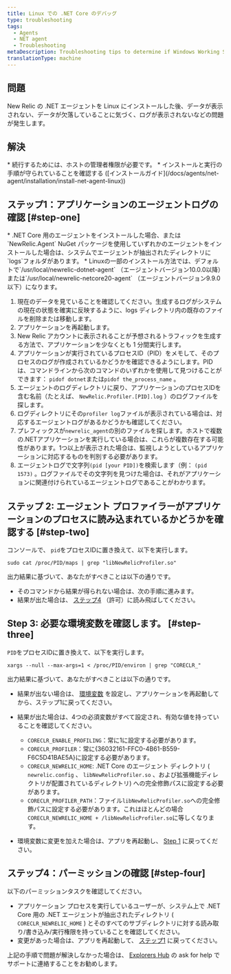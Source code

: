 ```yaml
---
title: Linux での .NET Core のデバッグ
type: troubleshooting
tags:
  - Agents
  - NET agent
  - Troubleshooting
metaDescription: Troubleshooting tips to determine if Windows Working Set memory usage is a concern after you install New Relic's .NET agent for your app.
translationType: machine
---
```


## 問題

New Relic の .NET エージェントを Linux にインストールした後、データが表示されない、データが欠落していることに気づく、ログが表示されないなどの問題が発生します。

## 解決

<Callout variant="important">
  * 続行するためには、ホストの管理者権限が必要です。
  * インストールと実行の手順が守られていることを確認する ([インストールガイド](/docs/agents/net-agent/installation/install-net-agent-linux))
</Callout>

## ステップ1：アプリケーションのエージェントログの確認 [#step-one]

<Callout variant="tip">
  * .NET Core 用のエージェントをインストールした場合、または`NewRelic.Agent` NuGet パッケージを使用していずれかのエージェントをインストールした場合は、システムでエージェントが抽出されたディレクトリに`logs`フォルダがあります。
  * Linuxの一部のインストール方法では、デフォルトで`/usr/local/newrelic-dotnet-agent` （エージェントバージョン10.0.0以降）または`/usr/local/newrelic-netcore20-agent` （エージェントバージョン9.9.0以下）になります。
</Callout>

1. 現在のデータを見ていることを確認してください。生成するログがシステムの現在の状態を確実に反映するように、logs ディレクトリ内の既存のファイルを削除または移動します。
2. アプリケーションを再起動します。
3. New Relic アカウントに表示されることが予想されるトラフィックを生成する方法で、アプリケーションを少なくとも 1 分間実行します。
4. アプリケーションが実行されているプロセスID（PID）をメモして、そのプロセスのログが作成されているかどうかを確認できるようにします。PIDは、コマンドラインから次のコマンドのいずれかを使用して見つけることができます： `pidof dotnet`または`pidof the_process_name` 。
5. エージェントのログディレクトリに戻り、アプリケーションのプロセスIDを含む名前（たとえば、 `NewRelic.Profiler.[PID].log` ）のログファイルを探します。
6. ログディレクトリにその`profiler log`ファイルが表示されている場合は、対応するエージェントログがあるかどうかも確認してください。
7. プレフィックスが`newrelic_agent`の別のファイルを探します。ホストで複数の.NETアプリケーションを実行している場合は、これらが複数存在する可能性があります。1つ以上が表示された場合は、監視しようとしているアプリケーションに対応するものを判別する必要があります。
8. エージェントログで文字列`(pid [your PID])`を検索します（例： `(pid 1573)` 。ログファイルでその文字列を見つけた場合は、それがアプリケーションに関連付けられているエージェントログであることがわかります。

## ステップ 2: エージェント プロファイラーがアプリケーションのプロセスに読み込まれているかどうかを確認する [#step-two]

コンソールで、 `pid`をプロセスIDに置き換えて、以下を実行します。

```
sudo cat /proc/PID/maps | grep "libNewRelicProfiler.so"
```

出力結果に基づいて、あなたがすべきことは以下の通りです。

* そのコマンドから結果が得られない場合は、次の手順に進みます。
* 結果が出た場合は、 [ステップ4](#step-four) （許可）に読み飛ばしてください。

## Step 3: 必要な環境変数を確認します。 [#step-three]

`PID`をプロセスIDに置き換えて、以下を実行します。

```
xargs --null --max-args=1 < /proc/PID/environ | grep "CORECLR_"
```

出力結果に基づいて、あなたがすべきことは以下の通りです。

* 結果が出ない場合は、 [環境変数](https://discuss.newrelic.com/t/relic-solution-net-core-agent-required-environment-variables/68972) を設定し、アプリケーションを再起動してから、ステップ1に戻ってください。

* 結果が出た場合は、4つの必須変数がすべて設定され、有効な値を持っていることを確認してください。

  * `CORECLR_ENABLE_PROFILING`：常に1に設定する必要があります。
  * `CORECLR_PROFILER`：常に&#x7B;36032161-FFC0-4B61-B559-F6C5D41BAE5A}に設定する必要があります。
  * `CORECLR_NEWRELIC_HOME`: .NET Core のエージェント ディレクトリ ( `newrelic.config` 、 `libNewRelicProfiler.so` 、および拡張機能ディレクトリが配置されているディレクトリ) への完全修飾パスに設定する必要があります。
  * `CORECLR_PROFILER_PATH`：ファイル`libNewRelicProfiler.so`への完全修飾パスに設定する必要があります。これはほとんどの場合`CORECLR_NEWRELIC_HOME + /libNewRelicProfiler.so`に等しくなります。

* 環境変数に変更を加えた場合は、アプリを再起動し、 [Step 1](#step-one) に戻ってください。

## ステップ4：パーミッションの確認 [#step-four]

以下のパーミッションタスクを確認してください。

* アプリケーション プロセスを実行しているユーザーが、システム上で .NET Core 用の .NET エージェントが抽出されたディレクトリ ( `CORECLR_NEWRELIC_HOME` ) とそのすべてのサブディレクトリに対する読み取り/書き込み/実行権限を持っていることを確認してください。
* 変更があった場合は、アプリを再起動して、 [ステップ1](#step-one) に戻ってください。

上記の手順で問題が解決しなかった場合は、 [Explorers Hub](https://discuss.newrelic.com/) の ask for help でサポートに連絡することをお勧めします。